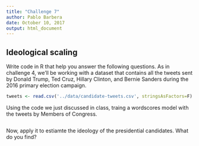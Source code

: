 ```yaml
---
title: "Challenge 7"
author: Pablo Barbera
date: October 10, 2017
output: html_document
---
```


## Ideological scaling

Write code in R that help you answer the following questions. As in challenge 4, we'll be working with a dataset that contains all the tweets sent by Donald Trump, Ted Cruz, Hillary Clinton, and Bernie Sanders during the 2016 primary election campaign.

```r
tweets <- read.csv('../data/candidate-tweets.csv', stringsAsFactors=F)

```

Using the code we just discussed in class, traing a wordscores model with the tweets by Members of Congress.

```r

```


Now, apply it to estiamte the ideology of the presidential candidates. What do you find?

```r

```

